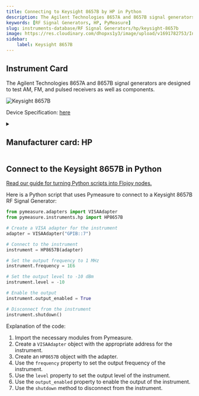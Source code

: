 ```yaml
---
title: Connecting to Keysight 8657B by HP in Python
description: The Agilent Technologies 8657A and 8657B signal generators are designed to test AM, FM, and pulsed receivers as well as components.
keywords: [RF Signal Generators, HP, PyMeasure] 
slug: instruments-database/RF Signal Generators/hp/keysight-8657b 
image: https://res.cloudinary.com/dhopxs1y3/image/upload/v1691782753/Instruments/RF%20Signal%20Generator/Keysight-8657B/Keysight-8657B.jpg
sidebar:
    label: Keysight 8657B 
---
```



## Instrument Card

The Agilent Technologies 8657A and 8657B signal generators are designed to test AM, FM, and pulsed receivers as well as components.


![Keysight 8657B](https://res.cloudinary.com/dhopxs1y3/image/upload/v1691782753/Instruments/RF%20Signal%20Generator/Keysight-8657B/Keysight-8657B.jpg)

Device Specification: [here](https://www.testequipmenthq.com/datasheets/Agilent-8657B-Datasheet.pdf)

<details style={{ marginTop: "15px"}}>
<summary><h2 style={{display:'inline'}}>Manufacturer card: HP</h2></summary>

![HP](https://res.cloudinary.com/dhopxs1y3/image/upload/v1692125999/Instruments/Vendor%20Logos/HP.png)

Keysight Technologies, or Keysight, is an American company that manufactures electronics test and measurement equipment and software

- Headquarters: USA
- Yearly Revenue (millions, USD): 5420
- Vendor Website: [here](https://www.keysight.com/us/en/home.html)

</details>


<FeaturedInstrumentVideo category="RF_SIGNAL_GENERATORS" />

## Connect to the Keysight 8657B in Python

[Read our guide for turning Python scripts into Flojoy nodes.](https://docs.flojoy.ai/contribution/blocks/custom-flojoy-block/)



<Tabs>
<TabItem value="Flojoy" label="Flojoy" className="flojoy-instrument-tabs">

<SectionsCard category="RF_SIGNAL_GENERATORS" manufacturer="HP"></SectionsCard>

</TabItem>
<TabItem value="PyMeasure" label="PyMeasure">

Here is a Python script that uses Pymeasure to connect to a Keysight 8657B RF Signal Generator:

```python
from pymeasure.adapters import VISAAdapter
from pymeasure.instruments.hp import HP8657B

# Create a VISA adapter for the instrument
adapter = VISAAdapter("GPIB::7")

# Connect to the instrument
instrument = HP8657B(adapter)

# Set the output frequency to 1 MHz
instrument.frequency = 1E6

# Set the output level to -10 dBm
instrument.level = -10

# Enable the output
instrument.output_enabled = True

# Disconnect from the instrument
instrument.shutdown()
```

Explanation of the code:
1. Import the necessary modules from Pymeasure.
2. Create a `VISAAdapter` object with the appropriate address for the instrument.
3. Create an `HP8657B` object with the adapter.
4. Use the `frequency` property to set the output frequency of the instrument.
5. Use the `level` property to set the output level of the instrument.
6. Use the `output_enabled` property to enable the output of the instrument.
7. Use the `shutdown` method to disconnect from the instrument.

</TabItem>
</Tabs>